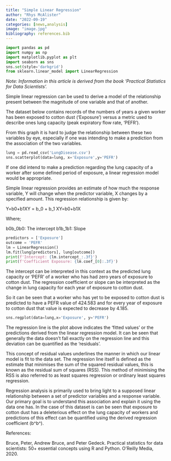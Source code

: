```yaml
---
title: "Simple Linear Regression"
author: "Rhys McAlister"
date: "2022-09-19"
categories: [news,analysis]
image: "image.jpg"
bibliography: references.bib
---
```


```python
import pandas as pd
import numpy as np
import matplotlib.pyplot as plt
import seaborn as sns
sns.set(style='darkgrid')
from sklearn.linear_model import LinearRegression
```

*Note: Information in this article is derived from the book 'Practical Statistics for Data Scientists'.*

Simple linear regression can be used to derive a model of the relationship present between the magnitude of one variable and that of another.

The dataset below contains records of the numbers of years a given worker has been exposed to cotton dust ('Exposure') versus a metric used to describe ones lung capacity (peak expiratory flow rate, 'PEFR').

From this graph it is hard to judge the relationship between these two variables by eye, especially if one was intending to make a prediction from the association of the two variables.

```python
lung = pd.read_csv('LungDisease.csv')
sns.scatterplot(data=lung, x='Exposure',y='PEFR')
```

If one did intend to make a prediction regarding the lung capacity of a worker after some defined period of exposure, a linear regression model would be appropriate.

Simple linear regression provides an estimate of how much the response variable, Y will change when the predictor variable, X changes by a specified amount. This regression relationship is given by:

Y=b0+b1XY = b_0 + b_1 XY=b0​+b1​X

Where;

b0b_0b0​: The intercept
b1b_1b1​: Slope

```python
predictors = ['Exposure']
outcome = 'PEFR'
lm = LinearRegression()
lm.fit(lung[predictors], lung[outcome])
print(f'Intercept: {lm.intercept_:.3f}')
print(f'Coefficient Exposure: {lm.coef_[0]:.3f}')
```

The intercept can be interpreted in this context as the predicted lung capacity or 'PEFR' of a worker who has had zero years of exposure to cotton dust. The regression coefficient or slope can be interpreted as the change in lung capacity for each year of exposure to cotton dust.

So it can be seen that a worker who has yet to be exposed to cotton dust is predicted to have a PEFR value of 424.583 and for every year of exposure to cotton dust that value is expected to decrease by 4.185.

```python
sns.regplot(data=lung,x='Exposure', y='PEFR')
```

The regression line is the plot above indicates the 'fitted values' or the predictions derived from the linear regression model. It can be seen that generally the data doesn't fall exactly on the regression line and this deviation can be quantified as the 'residuals'.

This concept of residual values underlines the manner in which our linear model is fit to the data set. The regression line itself is defined as the estimate that minimises the sum of the squared residual values, this is known as the residual sum of squares (RSS). This method of minimising the RSS is also referred to as least squares regression or ordinary least squares regression.

Regression analysis is primarily used to bring light to a supposed linear relationship between a set of predictor variables and a response variable. Our primary goal is to understand this association and explain it using the data one has. In the case of this dataset is can be seen that exposure to cotton dust has a deleterious effect on the lung capacity of workers and predictions of this effect can be quantified using the derived regression coefficient (b^\hat{b}b\^).

References:

Bruce, Peter, Andrew Bruce, and Peter Gedeck. Practical statistics for data scientists: 50+ essential concepts using R and Python. O'Reilly Media, 2020.
